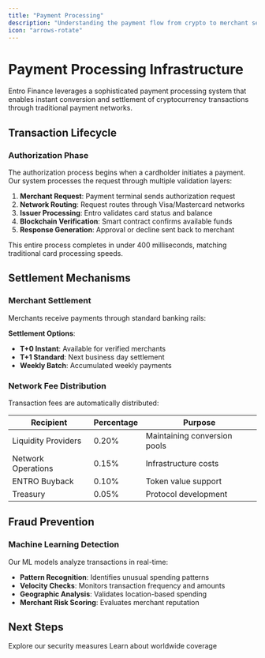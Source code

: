 ```yaml
---
title: "Payment Processing"
description: "Understanding the payment flow from crypto to merchant settlement"
icon: "arrows-rotate"
---
```


# Payment Processing Infrastructure

Entro Finance leverages a sophisticated payment processing system that enables instant conversion and settlement of cryptocurrency transactions through traditional payment networks.

## Transaction Lifecycle

### Authorization Phase

The authorization process begins when a cardholder initiates a payment. Our system processes the request through multiple validation layers:

1. **Merchant Request**: Payment terminal sends authorization request
2. **Network Routing**: Request routes through Visa/Mastercard networks
3. **Issuer Processing**: Entro validates card status and balance
4. **Blockchain Verification**: Smart contract confirms available funds
5. **Response Generation**: Approval or decline sent back to merchant

This entire process completes in under 400 milliseconds, matching traditional card processing speeds.

## Settlement Mechanisms

### Merchant Settlement

Merchants receive payments through standard banking rails:

**Settlement Options**:
- **T+0 Instant**: Available for verified merchants
- **T+1 Standard**: Next business day settlement
- **Weekly Batch**: Accumulated weekly payments

### Network Fee Distribution

Transaction fees are automatically distributed:

| Recipient | Percentage | Purpose |
|-----------|------------|---------|
| Liquidity Providers | 0.20% | Maintaining conversion pools |
| Network Operations | 0.15% | Infrastructure costs |
| ENTRO Buyback | 0.10% | Token value support |
| Treasury | 0.05% | Protocol development |

## Fraud Prevention

### Machine Learning Detection

Our ML models analyze transactions in real-time:

- **Pattern Recognition**: Identifies unusual spending patterns
- **Velocity Checks**: Monitors transaction frequency and amounts
- **Geographic Analysis**: Validates location-based spending
- **Merchant Risk Scoring**: Evaluates merchant reputation

## Next Steps

<CardGroup cols={2}>
  <Card
    title="Security Infrastructure"
    icon="shield-halved"
    href="/how-it-works/security-infrastructure"
  >
    Explore our security measures
  </Card>
  <Card
    title="Global Network"
    icon="earth-americas"
    href="/how-it-works/global-network"
  >
    Learn about worldwide coverage
  </Card>
</CardGroup>